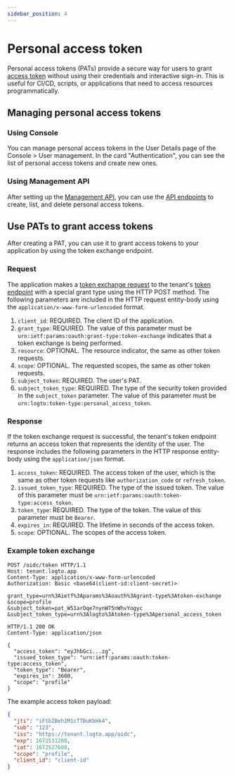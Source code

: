 ```yaml
---
sidebar_position: 4
---
```


# Personal access token

Personal access tokens (PATs) provide a secure way for users to grant [access token](https://auth.wiki/access-token) without using their credentials and interactive sign-in. This is useful for CI/CD, scripts, or applications that need to access resources programmatically.

## Managing personal access tokens

### Using Console

You can manage personal access tokens in the User Details page of the <CloudLink to="/users">Console > User management</CloudLink>. In the card "Authentication", you can see the list of personal access tokens and create new ones.

### Using Management API

After setting up the [Management API](/integrate-logto/interact-with-management-api/), you can use the [API endpoints](https://openapi.logto.io/operation/operation-listuserpersonalaccesstokens) to create, list, and delete personal access tokens.

## Use PATs to grant access tokens

After creating a PAT, you can use it to grant access tokens to your application by using the token exchange endpoint.

### Request

The application makes a [token exchange request](https://auth.wiki/authorization-code-flow#token-exchange-request) to the tenant's [token endpoint](/integrate-logto/application-data-structure#token-endpoint) with a special grant type using the HTTP POST method. The following parameters are included in the HTTP request entity-body using the `application/x-www-form-urlencoded` format.

1. `client_id`: REQUIRED. The client ID of the application.
2. `grant_type`: REQUIRED. The value of this parameter must be `urn:ietf:params:oauth:grant-type:token-exchange` indicates that a token exchange is being performed.
3. `resource`: OPTIONAL. The resource indicator, the same as other token requests.
4. `scope`: OPTIONAL. The requested scopes, the same as other token requests.
5. `subject_token`: REQUIRED. The user's PAT.
6. `subject_token_type`: REQUIRED. The type of the security token provided in the `subject_token` parameter. The value of this parameter must be `urn:logto:token-type:personal_access_token`.

### Response

If the token exchange request is successful, the tenant's token endpoint returns an access token that represents the identity of the user. The response includes the following parameters in the HTTP response entity-body using the `application/json` format.

1. `access_token`: REQUIRED. The access token of the user, which is the same as other token requests like `authorization_code` or `refresh_token`.
2. `issued_token_type`: REQUIRED. The type of the issued token. The value of this parameter must be `urn:ietf:params:oauth:token-type:access_token`.
3. `token_type`: REQUIRED. The type of the token. The value of this parameter must be `Bearer`.
4. `expires_in`: REQUIRED. The lifetime in seconds of the access token.
5. `scope`: OPTIONAL. The scopes of the access token.

### Example token exchange

```
POST /oidc/token HTTP/1.1
Host: tenant.logto.app
Content-Type: application/x-www-form-urlencoded
Authorization: Basic <base64(client-id:client-secret)>

grant_type=urn%3Aietf%3Aparams%3Aoauth%3Agrant-type%3Atoken-exchange
&scope=profile
&subject_token=pat_W51arOqe7nynW75nWhvYogyc
&subject_token_type=urn%3Alogto%3Atoken-type%3Apersonal_access_token
```

```
HTTP/1.1 200 OK
Content-Type: application/json

{
  "access_token": "eyJhbGci...zg",
  "issued_token_type": "urn:ietf:params:oauth:token-type:access_token",
  "token_type": "Bearer",
  "expires_in": 3600,
  "scope": "profile"
}
```

The example access token payload:

```json
{
  "jti": "iFtbZBeh2M1cTTBuKbHk4",
  "sub": "123",
  "iss": "https://tenant.logto.app/oidc",
  "exp": 1672531200,
  "iat": 1672527600,
  "scope": "profile",
  "client_id": "client-id"
}
```
